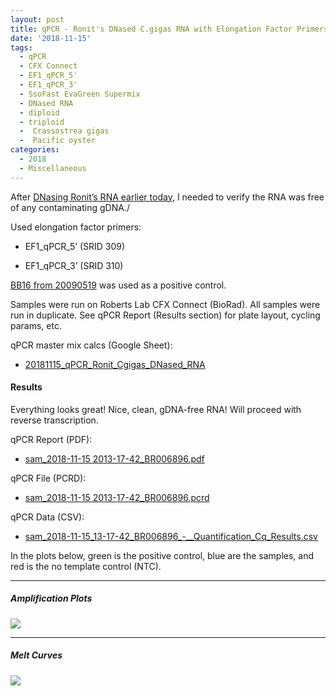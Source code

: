 ```yaml
---
layout: post
title: qPCR - Ronit's DNased C.gigas RNA with Elongation Factor Primers
date: '2018-11-15'
tags:
  - qPCR
  - CFX Connect
  - EF1_qPCR_5'
  - EF1_qPCR_3'
  - SsoFast EvaGreen Supermix
  - DNased RNA
  - diploid
  - triploid
  -  Crassostrea gigas
  -  Pacific oyster
categories:
  - 2018
  - Miscellaneous
---
```

After [DNasing Ronit's RNA earlier today](https://robertslab.github.io/sams-notebook/posts/2018/2018-11-15-DNase-Ronit's-C.gigas-Ctenidia-RNA/), I needed to verify the RNA was free of any contaminating gDNA./

Used elongation factor primers:

  * EF1_qPCR_5' (SRID 309)


  * EF1_qPCR_3' (SRID 310)

  [BB16 from 20090519](2009-05-15-gdna-isolation-macs-bb-and-dh-site-samples.html) was used as a positive control.

  Samples were run on Roberts Lab CFX Connect (BioRad). All samples were run in duplicate. See qPCR Report (Results section) for plate layout, cycling params, etc.

  qPCR master mix calcs (Google Sheet):

* [20181115_qPCR_Ronit_Cgigas_DNased_RNA](https://docs.google.com/spreadsheets/d/1OYVf7XhUydsK7SrhT3plEL0ykcRIrxzy1Wf7f9OOe68/edit?usp=sharing)

#### Results

Everything looks great! Nice, clean, gDNA-free RNA! Will proceed with reverse transcription.

qPCR Report (PDF):

  * [sam_2018-11-15 2013-17-42_BR006896.pdf](https://owl.fish.washington.edu/Athaliana/qPCR_data/qPCR_reports/sam_2018-11-15%2013-17-42_BR006896.pdf)

qPCR File (PCRD):

  * [sam_2018-11-15 2013-17-42_BR006896.pcrd](https://owl.fish.washington.edu/scaphapoda/qPCR_data/cfx_connect_data/sam_2018-11-15%2013-17-42_BR006896.pcrd)

qPCR Data (CSV):

  * [sam_2018-11-15_13-17-42_BR006896_-__Quantification_Cq_Results.csv](https://owl.fish.washington.edu/Athaliana/qPCR_data/sam_2018-11-15_13-17-42_BR006896_-__Quantification_Cq_Results.csv)


In the plots below, green is the positive control, blue are the samples, and red is the no template control (NTC).

---

##### Amplification Plots

![](https://owl.fish.washington.edu/Athaliana/qPCR_data/sam_2018-11-15_2013-17-42_amp_plots.png)



* * *

##### Melt Curves

![](https://owl.fish.washington.edu/Athaliana/qPCR_data/sam_2018-11-15_2013-17-42_melt_plots.png)
